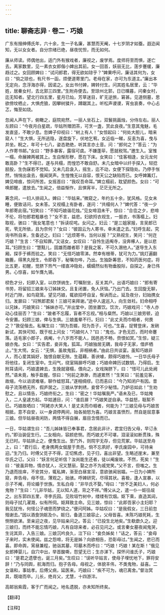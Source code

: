 ```yaml
---
---
---
```

title: 聊斋志异 · 卷二 · 巧娘
---

广东有搢绅傅氏年，六十余，生一子名廉，甚慧而天阉，十七岁阴才如蚕。遐迩闻知，无以女女者。自分宗绪已绝，昼夜忧怛，而无如何。

廉从师读。师偶他出，适门外有猴戏者，廉视之，废学焉。度师将至而惧，遂亡去。离家数里，见一素衣女郎偕小婢出其前。女一回首，妖丽无比，莲步蹇缓，廉趋过之。女回顾婢曰：“试问郎君，得无欲如琼乎？”婢果呼问，廉诘其何为，女曰：“倘之琼也，有尺书一函，烦便道寄里门。老母在家，亦可为东道主。”廉出本无定向，念浮海亦得，因诺之。女出书付婢，婢转付生。问其姓名居里，云：“华姓，居秦女村，去北郭三四里。”生附舟便去。至琼州北郭，日已曛暮，问秦女村，迄无知者。望北行四五里，星月已灿，芳草迷目，旷无逆旅，窘甚。见道侧墓，思欲傍坟栖止，大惧虎狼，因攀树猱升，蹲踞其上。听松声谡谡，宵虫哀奏，中心忐忑，悔至如烧。

忽闻人声在下，俯瞰之，庭院宛然，一丽人坐石上，双鬟挑画烛，分侍左右。丽人左顾曰：“今夜月白星疏，华姑所赠团茶，可烹一盏，赏此良夜。”生意其鬼魅，毛发直竖，不敢少息。忽婢子仰视曰：“树上有人！”女惊起曰：“何处大胆儿，暗来窥人！”生大惧，无所逃隐，遂盘旋下，伏地乞宥。女近临一睇，反恚为喜，曳与并坐。睨之，年可十七八，姿态艳绝，听其言亦土音。问：“郎何之？”答云：“为人作寄书邮。”女曰：“野多暴客，露宿可虞。不嫌蓬荜，愿就税驾。”邀生入。室惟一榻，命展婢两被其上。生自惭形秽，愿在下床。女笑曰：“佳客相逢，女元龙何敢高卧？”生不得已，遂与共榻，而惶恐不敢自舒。未几女暗中以纤手探入，轻捻胫股，生伪寐若不觉知。又未几启衾入，摇生，迄不动，女便下探隐处。乃停手怅然，悄悄出衾去，俄闻哭声。生惶愧无以自容，恨天公之缺陷而已。女呼婢篝灯。婢见啼痕，惊问所苦。女摇首曰：“我叹吾命耳。”婢立榻前，耽望颜色。女曰：“可唤郎醒，遣放去。”生闻之，倍益惭怍，且惧宵半，茫茫无所之。

筹念间，一妇人排闼入。婢曰：“华姑来。”微窥之，年约五十余，犹风格。见女未睡，便致诘问，女未答。又视榻上有卧者，遂问：“共榻何人？”婢代答：“夜一少年郎寄此宿。”妇笑曰：“不知巧娘谐花烛。”见女啼泪未干，惊曰：“合卺之夕，悲啼不伦，将勿郎君粗暴也？”女不言，益悲。妇欲捋衣视生，一振衣，书落榻上。妇取视，骇曰：“我女笔意也！”拆读叹咤。女问之。妇云：“是三姐家报，言吴郎已死，茕无所依，且为奈何？”女曰：“彼固云为人寄书，幸未遣之去。”妇呼生起，究询书所自来，生备述之。妇曰：“远烦寄书，当何以报？”又熟视生，笑问：“何迕巧娘？”生言：“不自知罪。”又诘女，女叹曰：“自怜生适阄寺，没奔椓人，是以悲耳。”妇顾生曰：“慧黠儿，固雄而雌者耶？是我之客，不可久溷他人。”遂导生入东厢，探手于裤而验之。笑曰：“无怪巧娘零涕。然幸有根蒂，犹可为力。”挑灯遍翻箱簏，得黑丸授生，令即吞下，秘嘱勿哗，乃出。生独卧筹思，不知药医何症。将比五更，初醒，觉脐下热气一缕直冲隐处，蠕蠕然似有物垂股际，自探之，身已伟男。心惊喜，如乍膺九锡。

棂色才分，妇即入室，以炊饼纳生，叮嘱耐坐，反关其户。出语巧娘曰：“郎有寄书劳，将留招三娘来与订姊妹交。且复闭置，免人厌恼。”乃出门去。生回旋无聊，时近门隙，如鸟窥笼。望见巧娘，辄欲招呼自呈，惭讷而止。延及夜分，妇始携女归。发扉曰：“闷煞郎君矣！三娘可来拜谢。”途中人逡巡入，向生敛衽。妇命相呼以兄妹，巧娘笑曰：“姊妹亦可。”并出堂中，团坐置饮。饮次，巧娘戏问：“寺人亦动心佳丽否？”生曰：“跛者不忘履，盲者不忘视。”相与粲然。巧娘以三娘劳顿，迫令安置。妇顾三娘，俾与生俱。三娘羞晕不行。妇曰：“此丈夫而巾帼者，何畏之？”敦促偕去。私嘱生曰：“阴为吾婿，阳为吾子，可也。”生喜，捉臂登床，发硎新试，其快可知，既于枕上问女：“巧娘何人？”曰：“鬼也。才色无匹，而时命蹇落。适毛家小郎子，病阉，十八岁而不能人，因邑邑不畅，赍恨如冥。”生惊，疑三娘亦鬼。女曰：“实告君，妾非鬼，狐耳。巧娘独居无耦，我母子无家，借庐栖止。”生大愕。女云：“无惧，虽故鬼狐，非相祸者。”由此日共谈宴。虽知巧娘非人，而心爱其娟好，独恨自献无隙。生蕴藉，善谀噱，颇得巧娘怜。一日华氏母子将他往，复闭生室中。生闷气，绕室隔扉呼巧娘；巧娘命婢历试数钥，乃得启。生附耳请间，巧娘遣婢去，生挽就寝榻，偎向之，女戏掬脐下，曰：“惜可儿此处阙然。”语未竟，触手盈握。惊曰：“何前之渺渺，而遽累然！”生笑曰：“前羞见客，故缩，今以诮谤难堪，聊作蛙怒耳。”遂相绸缪。已而恚曰：“今乃知闭户有因。昔母子流荡栖无所，假庐居之。三娘从学刺绣，妾曾不少秘惜。乃妒忌如此！”生劝慰之，且以情告，巧娘终衔之。生曰：“密之！华姑嘱我严。”语未及已，华姑掩入，二人皇遽方起。华姑逋目，问：“谁启扉？”巧娘笑逆自承。华益怒，聒絮不已。巧娘故哂曰：“阿姥亦大笑人！是丈夫而巾帼者，何能为？”三娘见母与巧娘苦相抵，意不自安，以一身调停两间，始各拗怒为喜。巧娘言虽愤烈，然自是屈意事三娘。但华姑昼夜闲防，两情不得自展，眉目含情而已。

一日，华姑谓生曰：“吾儿姊妹皆已奉事君，念居此非计，君宜归告父母，早订永约。”即治装促生行。二女相向，容颜悲恻。而巧娘尤不可堪，泪滚滚如断贯珠，殊无已时。华姑排止之，便曳生出。至门外，则院宇无存，但见荒冢。华姑送至舟上，曰：“君行后，老身携两女僦屋于贵邑。倘不忘夙好，李氏废园中，可待亲迎。”生乃归。时傅父觅子不得，正切焦虑，见子归，喜出非望。生略述崖末，兼至华氏之订。父曰：“妖言何足听信？汝尚能生还者，徒以阉废故。不然，死矣！”生曰：“彼虽异物，情亦犹人，况又慧丽，娶之亦不为戚党笑。”父不言，但嗤之。生乃退而技痒，不安其分，辄私婢，渐至白昼宣淫，意欲骇闻翁媪。一日为小婢所窥，奔告母，母不信，薄观之，始骇。呼婢研究，尽得其状。喜极，逢人宣暴，以示子不阉，将论婚于世族。生私白母：“非华氏不娶。”母曰：“世不乏美妇人，何必鬼物？”生曰：“儿非华姑，无以知人道，背之不祥。”傅父从之，遣一仆一妪往觇之。出东郭四五里，寻李氏园。见败垣竹树中，缕缕有饮烟。妪下乘，直造其闼，则母子拭几濯溉，似有所伺。妪拜致主命。见三娘，惊曰：“此即吾家小主妇耶？我见犹怜，何怪公子魂思而梦绕之。”便问阿姊。华姑叹曰：“是我假女，三日前忽殂谢去。”因以酒食饷妪及仆。妪归，备道三娘容止，父母皆喜。末陈巧娘死耗，生恻恻欲涕。至亲迎之夜，见华姑亲问之。答云：“已投生北地矣。”生欷歔久之。迎三娘归，而终不能忘情巧娘，凡有自琼来者，必召见问之。或言秦女墓夜闻鬼哭，生诧其异，入告三娘。三娘沉吟良久，泣下曰：“妾负姊矣！”诘之，答云：“妾母子来时，实未使闻。兹之怨啼，将无是姊？向欲相告，恐彰母过。”生闻之，悲已而喜。即命舆，宵昼兼程，驰诣其墓，叩墓木而呼曰：“巧娘！巧娘！某在斯！”俄见女郎捧婴儿，自穴中出，举首酸嘶，怨望无已；生亦涕下。探怀问谁氏子，巧娘曰：“是君之遗孽也，诞三月矣。”生叹曰：“误听华姑言，使母子埋忧地下，罪将安辞！”乃与同舆，航海而归。抱子告母。母视之，体貌丰伟，不类鬼物，益喜。二女谐和，事姑孝。后傅父病，延医来。巧娘曰：“疾不可为，魂已离舍。”督治冥具，既竣而卒。儿长，绝肖父，尤慧，十四游泮。

高邮翁紫霞，客于广而闻之。地名遗脱，亦未知所终矣。

【翻译】

【注释】

